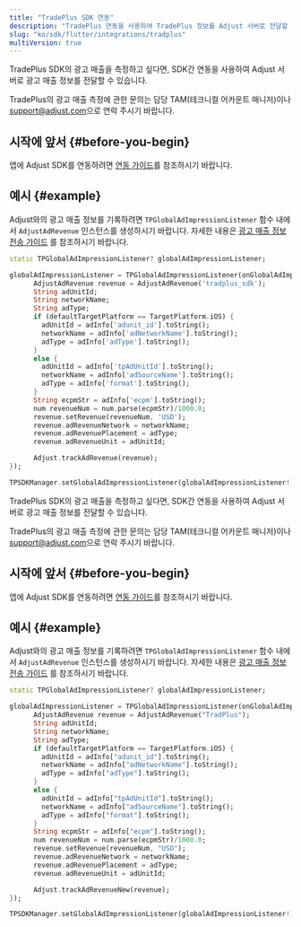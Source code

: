 ```yaml
---
title: "TradePlus SDK 연동"
description: "TradePlus 연동을 사용하여 TradePlus 정보를 Adjust 서버로 전달할 수 있습니다. "
slug: "ko/sdk/flutter/integrations/tradplus"
multiVersion: true
---
```


<SdkVersion version="v5">

TradePlus SDK의 광고 매출을 측정하고 싶다면, SDK간 연동을 사용하여 Adjust 서버로 광고 매출 정보를 전달할 수 있습니다.

<Callout type="note">

TradePlus의 광고 매출 측정에 관한 문의는 담당 TAM\(테크니컬 어카운트 매니저\)이나 [support@adjust.com](mailto:support@adjust.com)으로 연락 주시기 바랍니다.

</Callout>

## 시작에 앞서 {#before-you-begin}

앱에 Adjust SDK를 연동하려면 [연동 가이드](/ko/sdk/flutter)를 참조하시기 바랍니다.

## 예시 {#example}

Adjust와의 광고 매출 정보를 기록하려면 `TPGlobalAdImpressionListener` 함수 내에서 `AdjustAdRevenue` 인스턴스를 생성하시기 바랍니다. 자세한 내용은 [광고 매출 정보 전송 가이드](/ko/sdk/flutter/features/ad-revenue) 를 참조하시기 바랍니다.

```dart
static TPGlobalAdImpressionListener? globalAdImpressionListener;

globalAdImpressionListener = TPGlobalAdImpressionListener(onGlobalAdImpression: (adInfo) {
      AdjustAdRevenue revenue = AdjustAdRevenue('tradplus_sdk');
      String adUnitId;
      String networkName;
      String adType;
      if (defaultTargetPlatform == TargetPlatform.iOS) {
        adUnitId = adInfo['adunit_id'].toString();
        networkName = adInfo['adNetworkName'].toString();
        adType = adInfo['adType'].toString();
      }
      else {
        adUnitId = adInfo['tpAdUnitId'].toString();
        networkName = adInfo['adSourceName'].toString();
        adType = adInfo['format'].toString();
      }
      String ecpmStr = adInfo['ecpm'].toString();
      num revenueNum = num.parse(ecpmStr)/1000.0;
      revenue.setRevenue(revenueNum, 'USD');
      revenue.adRevenueNetwork = networkName;
      revenue.adRevenuePlacement = adType;
      revenue.adRevenueUnit = adUnitId;

      Adjust.trackAdRevenue(revenue);
});

TPSDKManager.setGlobalAdImpressionListener(globalAdImpressionListener!);
```

</SdkVersion>
<SdkVersion version="v4">
<MinorVersion added="v4.37.1">

TradePlus SDK의 광고 매출을 측정하고 싶다면, SDK간 연동을 사용하여 Adjust 서버로 광고 매출 정보를 전달할 수 있습니다.

</MinorVersion>
<Callout type="note">

TradePlus의 광고 매출 측정에 관한 문의는 담당 TAM\(테크니컬 어카운트 매니저\)이나 [support@adjust.com](mailto:support@adjust.com)으로 연락 주시기 바랍니다.

</Callout>

## 시작에 앞서 {#before-you-begin}

앱에 Adjust SDK를 연동하려면 [연동 가이드](/ko/sdk/flutter)를 참조하시기 바랍니다.

## 예시 {#example}

Adjust와의 광고 매출 정보를 기록하려면 `TPGlobalAdImpressionListener` 함수 내에서 `AdjustAdRevenue` 인스턴스를 생성하시기 바랍니다. 자세한 내용은 [광고 매출 정보 전송 가이드](/ko/sdk/flutter/features/ad-revenue) 를 참조하시기 바랍니다.

```dart
static TPGlobalAdImpressionListener? globalAdImpressionListener;

globalAdImpressionListener = TPGlobalAdImpressionListener(onGlobalAdImpression: (adInfo) {
      AdjustAdRevenue revenue = AdjustAdRevenue("TradPlus");
      String adUnitId;
      String networkName;
      String adType;
      if (defaultTargetPlatform == TargetPlatform.iOS) {
        adUnitId = adInfo["adunit_id"].toString();
        networkName = adInfo["adNetworkName"].toString();
        adType = adInfo["adType"].toString();
      }
      else {
        adUnitId = adInfo["tpAdUnitId"].toString();
        networkName = adInfo["adSourceName"].toString();
        adType = adInfo["format"].toString();
      }
      String ecpmStr = adInfo["ecpm"].toString();
      num revenueNum = num.parse(ecpmStr)/1000.0;
      revenue.setRevenue(revenueNum, "USD");
      revenue.adRevenueNetwork = networkName;
      revenue.adRevenuePlacement = adType;
      revenue.adRevenueUnit = adUnitId;

      Adjust.trackAdRevenueNew(revenue);
});

TPSDKManager.setGlobalAdImpressionListener(globalAdImpressionListener!);
```

</SdkVersion>
